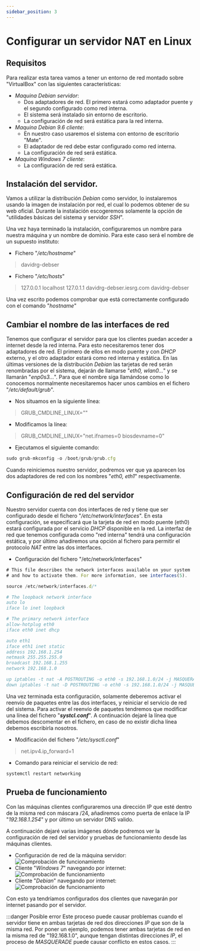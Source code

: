 ```yaml
---
sidebar_position: 3
---
```


# Configurar un servidor NAT en Linux

## Requisitos

Para realizar esta tarea vamos a tener un entorno de red montado sobre "VirtualBox" con las siguientes características:

* _Maquina Debian servidor_:
	* Dos adaptadores de red. El primero estará como adaptador puente y el segundo configurado como red interna.
	* El sistema será instalado sin entorno de escritorio.
	* La configuración de red será estática para la red interna.
* _Maquina Debian 9.6 cliente_:
	* En nuestro caso usaremos el sistema con entorno de escritorio "Mate".
	* El adaptador de red debe estar configurado como red interna.
	* La configuración de red será estática.
* _Maquina Windows 7 cliente_:
	* La configuración de red será estática.

## Instalación del servidor.

Vamos a utilizar la distribución _Debian_ como servidor, lo instalaremos usando la imagen de instalación por red, el cual lo podemos obtener de su web oficial. Durante la instalación escogeremos solamente la opción de "utilidades básicas del sistema y servidor _SSH_".

Una vez haya terminado la instalación, configuraremos un nombre para nuestra máquina y un nombre de dominio.
Para este caso será el nombre de un supuesto instituto:

* Fichero "_/etc/hostname_"
> davidrg-debser

* Fichero "_/etc/hosts_"
> 127.0.0.1 localhost
> 127.0.1.1 davidrg-debser.iesrg.com davidrg-debser

Una vez escrito podemos comprobar que está correctamente configurado con el comando "*hostname*"

## Cambiar el nombre de las interfaces de red

Tenemos que configurar el servidor para que los clientes puedan acceder a internet desde la red interna. Para esto necesitaremos tener dos adaptadores de red. El primero de ellos en modo puente y con *DHCP* externo, y el otro adaptador estará como red interna y estática. 
En las últimas versiones de la distribución *Debian* las tarjetas de red serán renombradas por el sistema, dejarán de llamarse "_eth0, wlan0..._" y se llamarán "_enp0s3..._". Para que el nombre siga llamándose como lo conocemos normalmente necesitaremos hacer unos cambios en el fichero "_/etc/default/grub_".

* Nos situamos en la siguiente línea:
> GRUB_CMDLINE_LINUX=""

* Modificamos la línea:
> GRUB_CMDLINE_LINUX="net.ifnames=0 biosdevname=0"

* Ejecutamos el siguiente comando:
```jsx
sudo grub-mkconfig -o /boot/grub/grub.cfg
```

Cuando reiniciemos nuestro servidor, podremos ver que ya aparecen los dos adaptadores de red con los nombres "_eth0, eth1_" respectivamente.

## Configuración de red del servidor

Nuestro servidor cuenta con dos interfaces de red y tiene que ser configurado desde el fichero "_/etc/network/interfaces_". 
En esta configuración, se especificará que la tarjeta de red en modo puente (eth0) estará configurada por el servicio *DHCP* disponible en la red. La interfaz de red que tenemos configurada como "red interna" tendrá una configuración estática, y por último añadiremos una opción al fichero para permitir el protocolo *NAT* entre las dos interfaces.

* Configuración del fichero "/etc/network/interfaces"
```jsx
# This file describes the network interfaces available on your system
# and how to activate them. For more information, see interfaces(5).

source /etc/network/interfaces.d/*

# The loopback network interface
auto lo
iface lo inet loopback

# The primary network interface
allow-hotplug eth0
iface eth0 inet dhcp

auto eth1
iface eth1 inet static
address 192.168.1.254
netmask 255.255.255.0
broadcast 192.168.1.255
network 192.168.1.0

up iptables -t nat -A POSTROUTING -o eth0 -s 192.168.1.0/24 -j MASQUERADE
down iptables -t nat -D POSTROUTING -o eth0 -s 192.168.1.0/24 -j MASQUERADE
```

Una vez terminada esta configuración, solamente deberemos activar el reenvío de paquetes entre las dos interfaces, y reiniciar el servicio de red del sistema. Para activar el reenvío de paquetes tendremos que modificar una línea del fichero "***systcl.conf***". 
A continuación dejaré la línea que debemos descomentar en el fichero, en caso de no existir dicha línea debemos escribirla nosotros.

* Modificación del fichero "_/etc/sysctl.conf_"
> net.ipv4.ip_forward=1

* Comando para reiniciar el servicio de red:
```jsx
systemctl restart networking
```

## Prueba de funcionamiento

Con las máquinas clientes configuraremos una dirección IP que esté dentro de la misma red con máscara /24, añadiremos como puerta de enlace la IP "_192.168.1.254_" y por último un servidor DNS valido.

A continuación dejaré varias imágenes dónde podremos ver la configuración de red del servidor y pruebas de funcionamiento desde las máquinas clientes.
* Configuración de red de la máquina servidor:
![Comprobación de funcionamiento](/img/router-nat/2.png)
* Cliente "_Windows 7_" navegando por internet:
![Comprobación de funcionamiento](/img/router-nat/3.png)
* Cliente "_Debian_" navegando por internet:
![Comprobación de funcionamiento](/img/router-nat/4.png)

Con esto ya tendríamos configurados dos clientes que navegarán por internet pasando por el servidor. 

:::danger Posible error
Este proceso puede causar problemas cuando el servidor tiene en ambas tarjetas de red dos direcciones *IP* que son de la misma red.
Por poner un ejemplo, podemos tener ambas tarjetas de red en la misma red de "192.168.1.0", aunque tengan distintas direcciones *IP*, el proceso de *MASQUERADE* puede causar conflicto en estos casos.
:::
